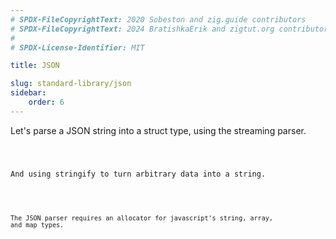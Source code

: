 ```yaml
---
# SPDX-FileCopyrightText: 2020 Sobeston and zig.guide contributors
# SPDX-FileCopyrightText: 2024 BratishkaErik and zigtut.org contributors
#
# SPDX-License-Identifier: MIT

title: JSON

slug: standard-library/json
sidebar:
    order: 6
---
```




Let's parse a JSON string into a struct type, using the streaming parser.

<Code code={JsonParse} collapse="1-4" lang="zig"/>

And using stringify to turn arbitrary data into a string.

<Code code={JsonStringify} collapse="1-6" lang="zig"/>

The JSON parser requires an allocator for javascript's string, array, and map
types.

<Code code={JsonStringifyStrings} collapse="1-5" lang="zig"/>
